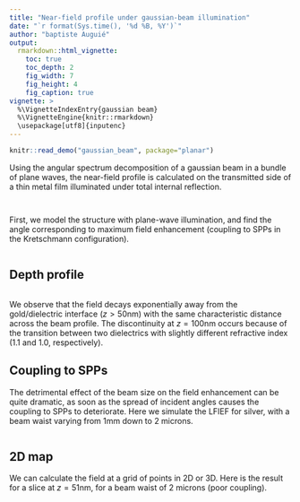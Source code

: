 ```yaml
---
title: "Near-field profile under gaussian-beam illumination"
date: "`r format(Sys.time(), '%d %B, %Y')`"
author: "baptiste Auguié"
output:
  rmarkdown::html_vignette:
    toc: true
    toc_depth: 2
    fig_width: 7
    fig_height: 4
    fig_caption: true
vignette: >
  %\VignetteIndexEntry{gaussian beam}
  %\VignetteEngine{knitr::rmarkdown}
  \usepackage[utf8]{inputenc}
---
```


```r
knitr::read_demo("gaussian_beam", package="planar")
```
Using the angular spectrum decomposition of a gaussian beam in a bundle of plane waves, the near-field profile is calculated on the transmitted side of a thin metal film illuminated under total internal reflection.

```r
```

```r
```

First, we model the structure with plane-wave illumination, and find the angle corresponding to maximum field enhancement (coupling to SPPs in the Kretschmann configuration).

```r
```
## Depth profile

```r
```
We observe that the field decays exponentially away from the gold/dielectric interface ($z>50$nm) with the same characteristic distance across the beam profile. The discontinuity at $z=100$nm occurs because of the transition between two dielectrics with slightly different refractive index (1.1 and 1.0, respectively).

## Coupling to SPPs

The detrimental effect of the beam size on the field enhancement can be quite dramatic, as soon as the spread of incident angles causes the coupling to SPPs to deteriorate. Here we simulate the LFIEF for silver, with a beam waist varying from 1mm down to 2 microns.

```r
```

## 2D map

We can calculate the field at a grid of points in 2D or 3D. Here is the result for a slice at $z=51$nm, for a beam waist of 2 microns (poor coupling).

```r
```




